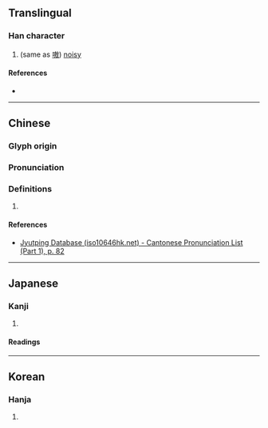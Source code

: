 {{character info}}
==Translingual==

===Han character===
{{Han char|rn=30|rad=口|as=11|sn=14|four=|canj=GKR,QKR|ids=⿱敖口}}

# (same as [[嗷]]) [[noisy]]

====References====
* {{Han ref|kx=0204.160|dkj=04143|dj=0426.360|hdz=10664.050|uh=55F8|ud=22008}}

----

==Chinese==
{{zh-forms}}

===Glyph origin===
{{Han etym}}

===Pronunciation===
{{zh-pron
|m=áo
|c=ngou4,ou4
|mc=y
|oc=y
|ma=
|cat=a
}}

===Definitions===
{{zh-hanzi}}

# {{rfdef|zh}}

====References====
* [http://www.iso10646hk.net/jp/document/download.jsp Jyutping Database (iso10646hk.net) - Cantonese Pronunciation List (Part 1), p. 82]

----

==Japanese==

===Kanji===
{{ja-kanji|grade=|rs=口11}}

# {{rfdef|ja|sort=口11}}

====Readings====
{{ja-readings|on=ごう|kun=}}

----

==Korean==

===Hanja===
{{ko-hanja|hangeul=오|rv=o|mr=o}}

# {{rfdef|ko|sort=口11}}